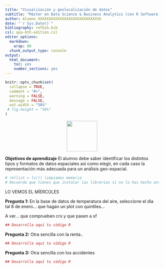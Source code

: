 ```yaml
---
title: "Visualización y geolocalización de datos"
subtitle: "Máster en Data Science & Business Analytics (con R Software)"
author: Alumno XXXXXXXXXXXXXXXXXXXXXXXXXXXXX
date: "`r Sys.Date()`"
bibliography: refbib.bib
csl: apa-6th-edition.csl
editor_options:
  markdown:
    wrap: 80
  chunk_output_type: console
output: 
  html_document: 
    toc: yes
    number_sections: yes
---
```


```r
knitr::opts_chunk$set(
  collapse = TRUE,
  comment = "#>",
  warning = FALSE,
  message = FALSE,
  out.width = "50%"
 # fig.height = "50%"
)


```



<center>
<img src="logo_mdsr_uclm.png" height="100px"/>
</center>

**Objetivos de aprendizaje**
El alumno debe saber identificar los distintos tipos y formatos de datos espaciales
así como elegir, en cada caso la representación más adecuada para un
análisis geo-espacial.


```r
# rm(list = ls()) limpiamos memoria
# Recuerda que tienes que instalar las librerías si no lo has hecho antes.


```


LO VEMOS EL MÍERCOLES

**Pregunta 1:** En la base de datos de temperatura del aire, seleccione el día 
tal 8 de enero... que hagan un plot con quintiles... 

A ver... que comprueben crs y que pasen a sf

```r
## Desarrolla aquí tu código R
```




**Pregunta 2:** Otra sencilla con la renta..


```r
## Desarrolla aquí tu código R
```



**Pregunta 3:** Otra sencilla con los accidentes


```r
## Desarrolla aquí tu código R
```


